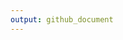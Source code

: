 ```yaml
---
output: github_document
---
```


```{=gfm}
> [!NOTE]
> Highlights information that users should take into account, even when skimming.

> [!IMPORTANT]
> Crucial information necessary for users to succeed.

> [!WARNING]
> Critical content demanding immediate user attention due to potential risks.
```

